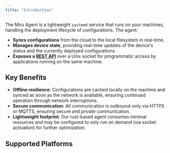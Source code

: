 ```yaml
---
title: "Introduction"
---
```



The Miru Agent is a lightweight `systemd` service that runs on your machines, handling the deployment lifecycle of configurations. The agent:

- **Syncs configurations** from the cloud to the local filesystem in real-time.
- **Manages device state**, providing real-time updates of the device's status and the currently deployed configurations.
- **Exposes a [REST API](/docs/api-reference/agent/intro)** over a Unix socket for programmatic access by applications running on the same machine.

## Key Benefits

- **Offline resilience**: Configurations are cached locally on the machine and synced as soon as the network is available, ensuring continued operation through network interruptions.
- **Secure communication**: All communication is outbound-only via HTTPS or MQTTS, ensuring secure and private communication.
- **Lightweight footprint**: Our rust-based agent consumes minimal resources and may be configured to only run on demand (via socket activation) for further optimization.

## Supported Platforms

<SupportPlatforms />

